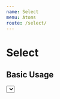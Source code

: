 ```yaml
---
name: Select
menu: Atoms
route: /select/
---
```




# Select

## Basic Usage

<Playground>
  <Select
    options={[
      {text: '옵션 1', value: '1'},
      {text: '옵션 2', value: '2'},
      {text: '옵션 3', value: '3'},
    ]}
  />
</Playground>
